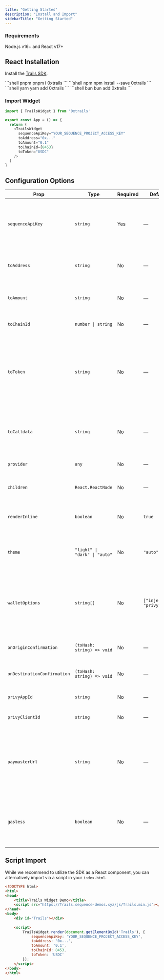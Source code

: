 ```yaml
---
title: "Getting Started"
description: "Install and Import"
sidebarTitle: "Getting Started"
---
```


### Requirements
Node.js v16+ and React v17+

## React Installation

Install the [Trails SDK](https://github.com/0xsequence/trails/tree/master).

<CodeGroup>
```shell pnpm
pnpm i 0xtrails
```
```shell npm
npm install --save 0xtrails
```
```shell yarn
yarn add 0xtrails
```
```shell bun
bun add 0xtrails
```
</CodeGroup>

### Import Widget

```typescript
import { TrailsWidget } from '0xtrails'

export const App = () => {
  return (
    <TrailsWidget
      sequenceApiKey="YOUR_SEQUENCE_PROJECT_ACCESS_KEY"
      toAddress="0x..."
      toAmount="0.1"
      toChainId={8453}
      toToken="USDC"
    />
  )
}
```

## Configuration Options

| Prop                        | Type                                                      | Required | Default   | Description                                                                                                   |
|-----------------------------|-----------------------------------------------------------|----------|-----------|---------------------------------------------------------------------------------------------------------------|
| `sequenceApiKey`            | `string`                                                  | Yes      | —         | Your Sequence project access key. Used to authenticate API requests. A key can be generated on the [Sequence Builder](https://sequence.build/).                                          |
| `toAddress`                 | `string`                                                  | No       | —         | The predefined  recipient or destination address for the transaction.                                                            |
| `toAmount`                  | `string`                                                  | No       | —         | The predefined amount to send (e.g., "0.1") to the destination address.                                                                   |
| `toChainId`                 | `number \| string`                                        | No       | —         | The predefined destination chain ID.                                                                             |
| `toToken`                   | `string`                                                  | No       | —         | The default token symbol to send (e.g., "ETH", "USDC"). Currently only "ETH" and "USDC" are supported values, but this will change to a token address in near future.                                                   |
| `toCalldata`                | `string`                                                  | No       | —         | Optional calldata for contract interactions (e.g., NFT minting, DeFi actions) at the destination address.                                |
| `provider`                  | `any`                                                     | No       | —         | Custom EIP-1193 provider for wallet interactions.                                                             |
| `children`                  | `React.ReactNode`                                         | No       | —         | Custom React node for the widget's trigger button.                                                            |
| `renderInline`              | `boolean`                                                 | No       | `true`    | If `true`, renders inline; if `false`, renders as a modal triggered by the button.                                                    |
| `theme`                     | `"light" \| "dark" \| "auto"`                        | No       | `"auto"` | Controls the widget's color theme. "auto" matches the user's system preference.                               |
| `walletOptions`             | `string[]`                                                | No       | `["injected", "privy"]` | Array of wallet options to show for connection. Supported: `"injected"`, `"privy"`. It's expected however that the dapp provides their own wallet connection.          |
| `onOriginConfirmation`      | `(txHash: string) => void`                                | No       | —         | Callback with the origin transaction hash when confirmed.                                                     |
| `onDestinationConfirmation` | `(txHash: string) => void`                                | No       | —         | Callback with the destination transaction hash when confirmed.                                                |
| `privyAppId`                | `string`                                                  | No       | —         | Privy App ID for Privy wallet integration.                                                                    |
| `privyClientId`             | `string`                                                  | No       | —         | Privy Client ID for Privy wallet integration.                                                                 |
| `paymasterUrl`              | `string`                                                  | No       | —         | URL of a 4337-compatible bundler/paymaster URL for gasless transactions (e.g., thirdweb, Pimlico, ZeroDev, Alchemy, etc). The option `gasless` must also be to `true` to enable it.                                           |
| `gasless`                   | `boolean`                                                 | No       | —         | If `true`, enables gasless transactions using sequence Relayer or paymaster (ERC-4337) if `paymasterUrl` is set.                                         |

## Script Import

While we recommend to utilize the SDK as a React component, you can alternatively import via a script in your `index.html`.

```html
<!DOCTYPE html>
<html>
<head>
    <title>Trails Widget Demo</title>
    <script src="https://Trails.sequence-demos.xyz/js/Trails.min.js"></script>
</head>
<body>
    <div id="Trails"></div>
    
    <script>
        TrailsWidget.render(document.getElementById('Trails'), {
            sequenceApiKey: 'YOUR_SEQUENCE_PROJECT_ACCESS_KEY',
            toAddress: '0x...',
            toAmount: '0.1',
            toChainId: 8453,
            toToken: 'USDC'
        });
    </script>
</body>
</html>
```
